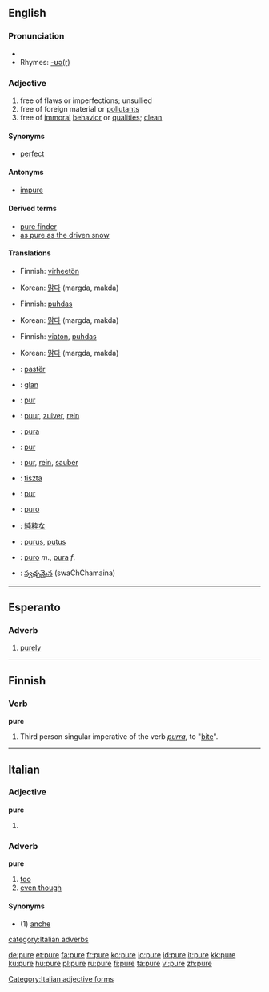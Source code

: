 {{see|puré|purè}}

==English==

===Pronunciation===
*{{audio|en-us-pure.ogg|Audio (US)}}
*Rhymes: [[Rhymes:English:-ʊə(r)|-ʊə(r)]]

===Adjective===
{{en-adj}}

# free of flaws or imperfections; unsullied
# free of foreign material or [[pollutants]]
# free of [[immoral]] [[behavior]] or [[qualities]]; [[clean]]

====Synonyms====
*[[perfect]]

====Antonyms====
*[[impure]]

====Derived terms====
*[[pure finder]]
*[[as pure as the driven snow]]

====Translations====
{{trans-top|free of flaws or imperfections}}
*Finnish: [[virheetön]]
{{trans-mid}}
*Korean: [[맑다]] (margda, makda)
{{trans-bottom}}

{{trans-top|free of foreign material or pollutants}}
*Finnish: [[puhdas]]
{{trans-mid}}
*Korean: [[맑다]] (margda, makda)
{{trans-bottom}}

{{trans-top|free of immoral behavior or qualities; clean}}
*Finnish: [[viaton]], [[puhdas]]
{{trans-mid}}
*Korean: [[맑다]] (margda, makda)
{{trans-bottom}}

{{checktrans}}
{{trans-top|translations to be checked}}
*{{ttbc|Albanian}}: [[pastër]]
*{{ttbc|Breton}}: [[glan]]
*{{ttbc|Catalan}}: [[pur]]
*{{ttbc|Dutch}}: [[puur]], [[zuiver]], [[rein]]
*{{ttbc|Esperanto}}: [[pura]]
*{{ttbc|French}}: [[pur]]
*{{ttbc|German}}: [[pur]], [[rein]], [[sauber]]
*{{ttbc|Hungarian}}: [[tiszta]]
{{trans-mid}}
*{{ttbc|Interlingua}}: [[pur]] 
*{{ttbc|Italian}}: [[puro]]
*{{ttbc|Japanese}}: [[純粋]]な
*{{ttbc|Latin}}: [[purus]], [[putus]]
*{{ttbc|Spanish}}: [[puro]] ''m''., [[pura]] ''f''.
*{{ttbc|Telugu}}: [[స్వఛ్ఛమైన]] (swaChChamaina)
{{trans-bottom}}

----

==Esperanto==
===Adverb===
{{eo-adv}}
#[[purely]]

----

==Finnish==
===Verb===
'''pure'''

# Third person singular imperative of the verb ''[[purra]]'', to "[[bite]]".

----

==Italian==
===Adjective===
'''pure''' {{p}}
# {{feminine plural of|puro#Adjective|puro}}

===Adverb===
'''pure'''

# [[too]]
# [[even though]]

====Synonyms====
*(1) [[anche]]

[[Category:Italian adjective forms]]
[[category:Italian adverbs]]

[[de:pure]]
[[et:pure]]
[[fa:pure]]
[[fr:pure]]
[[ko:pure]]
[[io:pure]]
[[id:pure]]
[[it:pure]]
[[kk:pure]]
[[ku:pure]]
[[hu:pure]]
[[pl:pure]]
[[ru:pure]]
[[fi:pure]]
[[ta:pure]]
[[vi:pure]]
[[zh:pure]]